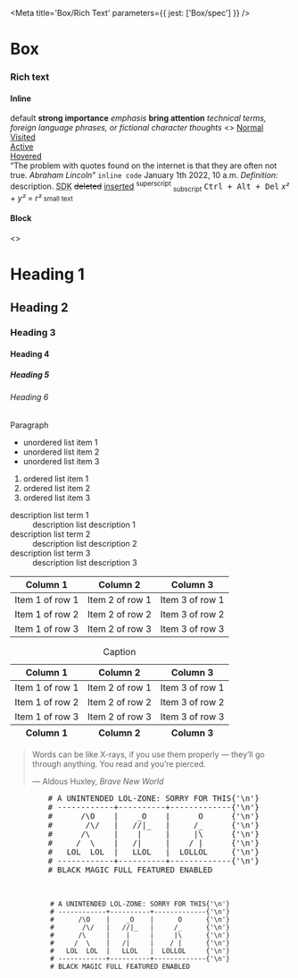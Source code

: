 
<Meta title='Box/Rich Text' parameters={{ jest: ['Box/spec'] }} />

# Box

### Rich text

#### Inline

<Preview>
  <Story name='default'>
    <Box textStyle='p1' richText='inline'>
      default
    </Box>
  </Story>
</Preview>

<Preview>
  <Story name='strong'>
    <Box textStyle='p1' richText='inline'>
      <strong>strong importance</strong>
    </Box>
  </Story>
</Preview>

<Preview>
  <Story name='em'>
    <Box textStyle='p1' richText='inline'>
      <em>emphasis</em>
    </Box>
  </Story>
</Preview>

<Preview>
  <Story name='b'>
    <Box textStyle='p1' richText='inline'>
      <b>bring attention</b>
    </Box>
  </Story>
</Preview>

<Preview>
  <Story name='i'>
    <Box textStyle='p1' richText='inline'>
      <i>technical terms, foreign language phrases, or fictional character thoughts</i>
    </Box>
  </Story>
</Preview>

<Preview>
  <Story name='a'>
    <Box textStyle='p1' richText='inline'>
      <>
        <a href='#'>Normal</a><br />
        <a href='#' className='is-visited'>Visited</a><br />
        <a href='#' className='is-active'>Active</a><br />
        <a href='#' className='is-hovered'>Hovered</a><br />
      </>
    </Box>
  </Story>
</Preview>

<Preview>
  <Story name='q and cite'>
    <Box textStyle='p1' richText='inline'>
      <q>The problem with quotes found on the internet is that they are often not true. <cite>Abraham Lincoln</cite></q>
    </Box>
  </Story>
</Preview>

<Preview>
  <Story name='code'>
    <Box textStyle='p1' richText='inline'>
      <code>inline code</code>
    </Box>
  </Story>
</Preview>

<Preview>
  <Story name='time'>
    <Box textStyle='p1' richText='inline'>
      <time dateTime='20220101 10:00'>January 1th 2022, 10 a.m.</time>
    </Box>
  </Story>
</Preview>

<Preview>
  <Story name='dfn'>
    <Box textStyle='p1' richText='inline'>
      <dfn>Definition</dfn>: description.
    </Box>
  </Story>
</Preview>

<Preview>
  <Story name='abbr'>
    <Box textStyle='p1' richText='inline'>
      <abbr title='Source Development Kit'>SDK</abbr>
    </Box>
  </Story>
</Preview>

<Preview>
  <Story name='del and ins'>
    <Box textStyle='p1' richText='inline'>
      <del>deleted</del> <ins>inserted</ins>
    </Box>
  </Story>
</Preview>

<Preview>
  <Story name='sup and sub'>
    <Box textStyle='p1' richText='inline'>
      <sup>superscript</sup> <sub>subscript</sub>
    </Box>
  </Story>
</Preview>

<Preview>
  <Story name='kbd'>
    <Box textStyle='p1' richText='inline'>
      <kbd>Ctrl + Alt + Del</kbd>
    </Box>
  </Story>
</Preview>

<Preview>
  <Story name='var'>
    <Box textStyle='p1' richText='inline'>
      <var>x² + y² = r²</var>
    </Box>
  </Story>
</Preview>

<Preview>
  <Story name='small'>
    <Box textStyle='p1' richText='inline'>
      <small>small text</small>
    </Box>
  </Story>
</Preview>

#### Block

<Preview>
  <Story name='hx'>
    <Box textStyle='p1' richText='block'>
      <>
        <h1>Heading 1</h1>
        <h2>Heading 2</h2>
        <h3>Heading 3</h3>
        <h4>Heading 4</h4>
        <h5>Heading 5</h5>
        <h6>Heading 6</h6>
      </>
    </Box>
  </Story>
</Preview>

<Preview>
  <Story name='p'>
    <Box textStyle='p1' richText='block'>
      <p>Paragraph</p>
    </Box>
  </Story>
</Preview>

<Preview>
  <Story name='ul'>
    <Box textStyle='p1' richText='block'>
      <ul>
        <li>unordered list item 1</li>
        <li>unordered list item 2</li>
        <li>unordered list item 3</li>
      </ul>
    </Box>
  </Story>
</Preview>

<Preview>
  <Story name='ol'>
    <Box textStyle='p1' richText='block'>
      <ol>
        <li>ordered list item 1</li>
        <li>ordered list item 2</li>
        <li>ordered list item 3</li>
      </ol>
    </Box>
  </Story>
</Preview>

<Preview>
  <Story name='dl'>
    <Box textStyle='p1' richText='block'>
      <dl>
        <dt>description list term 1</dt>
        <dd>description list description 1</dd>
        <dt>description list term 2</dt>
        <dd>description list description 2</dd>
        <dt>description list term 3</dt>
        <dd>description list description 3</dd>
      </dl>
    </Box>
  </Story>
</Preview>

<Preview>
  <Story name='table (simple)'>
    <Box textStyle='p1' richText='block'>
      <table>
        <thead>
          <tr>
            <th>Column 1</th>
            <th>Column 2</th>
            <th>Column 3</th>
          </tr>
        </thead>
        <tbody>
          <tr>
            <td>Item 1 of row 1</td>
            <td>Item 2 of row 1</td>
            <td>Item 3 of row 1</td>
          </tr>
          <tr>
            <td>Item 1 of row 2</td>
            <td>Item 2 of row 2</td>
            <td>Item 3 of row 2</td>
          </tr>
          <tr>
            <td>Item 1 of row 3</td>
            <td>Item 2 of row 3</td>
            <td>Item 3 of row 3</td>
          </tr>
        </tbody>
      </table>
    </Box>
  </Story>
</Preview>

<Preview>
  <Story name='table (complex)'>
    <Box textStyle='p1' richText='block'>
      <table>
        <caption>Caption</caption>
        <thead>
          <tr>
            <th>Column 1</th>
            <th>Column 2</th>
            <th>Column 3</th>
          </tr>
        </thead>
        <tfoot>
          <tr>
            <th>Column 1</th>
            <th>Column 2</th>
            <th>Column 3</th>
          </tr>
        </tfoot>
        <tbody>
          <tr>
            <td>Item 1 of row 1</td>
            <td>Item 2 of row 1</td>
            <td>Item 3 of row 1</td>
          </tr>
          <tr>
            <td>Item 1 of row 2</td>
            <td>Item 2 of row 2</td>
            <td>Item 3 of row 2</td>
          </tr>
          <tr>
            <td>Item 1 of row 3</td>
            <td>Item 2 of row 3</td>
            <td>Item 3 of row 3</td>
          </tr>
        </tbody>
      </table>
    </Box>
  </Story>
</Preview>

<Preview>
  <Story name='blockquote and cite'>
    <Box textStyle='p1' richText='block'>
      <blockquote>
        <p>
          Words can be like X-rays, if you use them properly — they’ll go through anything.
          You read and you’re pierced.
        </p>
        <footer>— Aldous Huxley, <cite>Brave New World</cite></footer>
      </blockquote>
    </Box>
  </Story>
</Preview>

<Preview>
  <Story name='pre'>
    <Box textStyle='p1' richText='block'>
      <pre>
        # A UNINTENDED LOL-ZONE: SORRY FOR THIS{'\n'}
        # ------------+----------+-------------{'\n'}
        #      /\O    |    _O    |      O      {'\n'}
        #       /\/   |   //|_   |     /_      {'\n'}
        #      /\     |    |     |     |\      {'\n'}
        #     /  \    |   /|     |    / |      {'\n'}
        #   LOL  LOL  |   LLOL   |  LOLLOL     {'\n'}
        # ------------+----------+-------------{'\n'}
        # BLACK MAGIC FULL FEATURED ENABLED
      </pre>
    </Box>
  </Story>
</Preview>

<Preview>
  <Story name='pre with code'>
    <Box textStyle='p1' richText='block'>
      <pre>
        <code>
          # A UNINTENDED LOL-ZONE: SORRY FOR THIS{'\n'}
          # ------------+----------+-------------{'\n'}
          #      /\O    |    _O    |      O      {'\n'}
          #       /\/   |   //|_   |     /_      {'\n'}
          #      /\     |    |     |     |\      {'\n'}
          #     /  \    |   /|     |    / |      {'\n'}
          #   LOL  LOL  |   LLOL   |  LOLLOL     {'\n'}
          # ------------+----------+-------------{'\n'}
          # BLACK MAGIC FULL FEATURED ENABLED
        </code>
      </pre>
    </Box>
  </Story>
</Preview>
